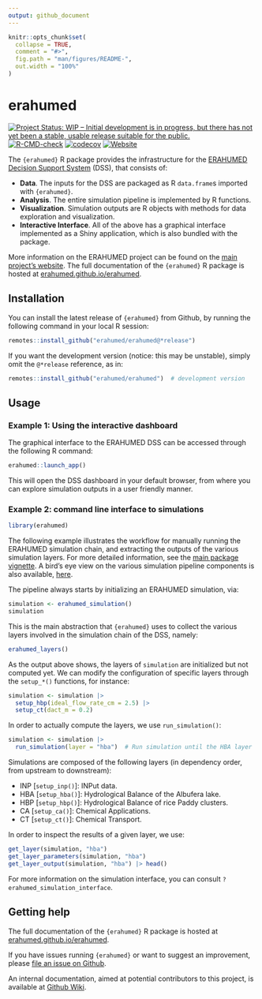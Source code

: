 ```yaml
---
output: github_document
---
```


<!-- README.md is generated from README.Rmd. Please edit that file -->

```r
knitr::opts_chunk$set(
  collapse = TRUE,
  comment = "#>",
  fig.path = "man/figures/README-",
  out.width = "100%"
)
```

# erahumed

<!-- badges: start -->
[![Project Status: WIP – Initial development is in progress, but there has not yet been a stable, usable release suitable for the public.](https://www.repostatus.org/badges/latest/wip.svg)](https://www.repostatus.org/#wip)
[![R-CMD-check](https://github.com/erahumed/erahumed/actions/workflows/R-CMD-check.yaml/badge.svg)](https://github.com/erahumed/erahumed/actions/workflows/R-CMD-check.yaml)
[![codecov](https://codecov.io/gh/erahumed/erahumed/graph/badge.svg?token=72POLBUEUR)](https://codecov.io/gh/erahumed/erahumed)
[![Website](https://img.shields.io/badge/Website-here-blue)](https://erahumed.github.io/erahumed/)
<!-- badges: end -->

The `{erahumed}` R package provides the infrastructure for the 
[ERAHUMED Decision Support System](https://www.erahumed.com/decision-support-system/)
 (DSS), that consists of:

* **Data**. The inputs for the DSS are packaged as R `data.frame`s imported 
with `{erahumed}`.
* **Analysis**. The entire simulation pipeline is implemented by R functions.
* **Visualization**. Simulation outputs are R objects with methods for data 
exploration and visualization.
* **Interactive Interface**. All of the above has a graphical interface 
implemented as a Shiny application, which is also bundled with the package.

More information on the ERAHUMED project can be found on the [main project's website](https://www.erahumed.com/). The full documentation of the `{erahumed}` 
R package is hosted at [erahumed.github.io/erahumed](https://erahumed.github.io/erahumed/).

## Installation

You can install the latest release of `{erahumed}` from Github, by running the following command in your local R session:

```r
remotes::install_github("erahumed/erahumed@*release")
```

If you want the development version (notice: this may be unstable), simply omit the `@*release` reference, as in: 

```r
remotes::install_github("erahumed/erahumed")  # development version
```

## Usage

### Example 1: Using the interactive dashboard

The graphical interface to the ERAHUMED DSS can be accessed through the 
following R command:

```r
erahumed::launch_app()
```

This will open the DSS dashboard in your default browser, from where you can 
explore simulation outputs in a user friendly manner.

### Example 2: command line interface to simulations

```r
library(erahumed)
```


The following example illustrates the workflow for manually running the ERAHUMED
simulation chain, and extracting the outputs of the various simulation layers. For more detailed information, see the 
[main package vignette](https://erahumed.github.io/erahumed/articles/erahumed-workflow.html). A bird's eye view on the various simulation pipeline components is 
also available, [here](https://erahumed.github.io/erahumed/articles/pipeline-scheme.html).


The pipeline always starts by initializing an ERAHUMED simulation, via:

```r
simulation <- erahumed_simulation()
simulation
```

This is the main abstraction that `{erahumed}` uses to collect the various 
layers involved in the simulation chain of the DSS, namely:

```r
erahumed_layers()
```

As the output above shows, the layers of `simulation` are initialized but not computed yet. We can modify the configuration of specific layers through the `setup_*()` functions, for instance:

```r
simulation <- simulation |>
  setup_hbp(ideal_flow_rate_cm = 2.5) |>
  setup_ct(dact_m = 0.2)
```

In order to actually compute the layers, we use `run_simulation()`:

```r
simulation <- simulation |>
  run_simulation(layer = "hba")  # Run simulation until the HBA layer
```

Simulations are composed of the following layers (in dependency order, from 
upstream to downstream):

* INP [`setup_inp()`]: INPut data.
* HBA [`setup_hba()`]: Hydrological Balance of the Albufera lake.
* HBP [`setup_hbp()`]: Hydrological Balance of rice Paddy clusters.
* CA [`setup_ca()`]: Chemical Applications. 
* CT [`setup_ct()`]: Chemical Transport.

In order to inspect the results of a given layer, we use:

```r
get_layer(simulation, "hba")
get_layer_parameters(simulation, "hba")
get_layer_output(simulation, "hba") |> head()
```

For more information on the simulation interface, you can consult `?erahumed_simulation_interface`.

## Getting help

The full documentation of the `{erahumed}` R package is hosted at [erahumed.github.io/erahumed](https://erahumed.github.io/erahumed/).

If you have issues running `{erahumed}` or want to suggest an improvement, 
please [file an issue on Github](https://github.com/erahumed/erahumed/issues).

An internal documentation, aimed at potential contributors to this project, is available at [Github Wiki](https://github.com/erahumed/erahumed/wiki).
